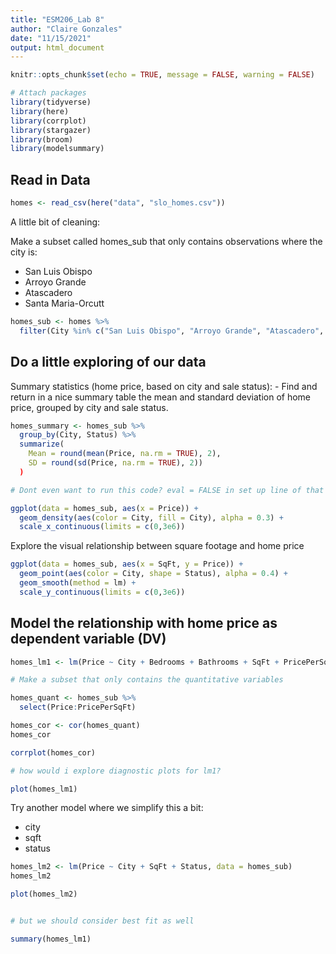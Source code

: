 ```yaml
---
title: "ESM206_Lab 8"
author: "Claire Gonzales"
date: "11/15/2021"
output: html_document
---
```


```r
knitr::opts_chunk$set(echo = TRUE, message = FALSE, warning = FALSE)

# Attach packages
library(tidyverse)
library(here)
library(corrplot)
library(stargazer)
library(broom)
library(modelsummary)
```

## Read in Data

```r
homes <- read_csv(here("data", "slo_homes.csv"))
```

A little bit of cleaning:

Make a subset called homes_sub that only contains observations where the city is:

- San Luis Obispo
- Arroyo Grande
- Atascadero
- Santa Maria-Orcutt

```r
homes_sub <- homes %>% 
  filter(City %in% c("San Luis Obispo", "Arroyo Grande", "Atascadero", "Santa Maria-Orcutt"))
```

## Do a little exploring of our data

Summary statistics (home price, based on city and sale status):
- Find and return in a nice summary table the mean and standard deviation of home price, grouped by city and sale status.

```r
homes_summary <- homes_sub %>% 
  group_by(City, Status) %>% 
  summarize(
    Mean = round(mean(Price, na.rm = TRUE), 2),
    SD = round(sd(Price, na.rm = TRUE), 2))
  )

# Dont even want to run this code? eval = FALSE in set up line of that code chunk

ggplot(data = homes_sub, aes(x = Price)) +
  geom_density(aes(color = City, fill = City), alpha = 0.3) +
  scale_x_continuous(limits = c(0,3e6))
```

Explore the visual relationship between square footage and home price

```r
ggplot(data = homes_sub, aes(x = SqFt, y = Price)) +
  geom_point(aes(color = City, shape = Status), alpha = 0.4) +
  geom_smooth(method = lm) +
  scale_y_continuous(limits = c(0,3e6))
```

## Model the relationship with home price as dependent variable (DV)

```r

homes_lm1 <- lm(Price ~ City + Bedrooms + Bathrooms + SqFt + PricePerSqFt + Status, data = homes_sub)

# Make a subset that only contains the quantitative variables 

homes_quant <- homes_sub %>% 
  select(Price:PricePerSqFt)

homes_cor <- cor(homes_quant)
homes_cor

corrplot(homes_cor)

# how would i explore diagnostic plots for lm1?

plot(homes_lm1)
```

Try another model where we simplify this a bit:

- city
- sqft
- status

```r
homes_lm2 <- lm(Price ~ City + SqFt + Status, data = homes_sub)
homes_lm2

plot(homes_lm2)


# but we should consider best fit as well 

summary(homes_lm1)

```

